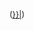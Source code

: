 <span style="font-size:90%">([[{{getalias|{{{1|}}}}}|{{{1|}}}]])</span><noinclude>{{documentation}}</noinclude>